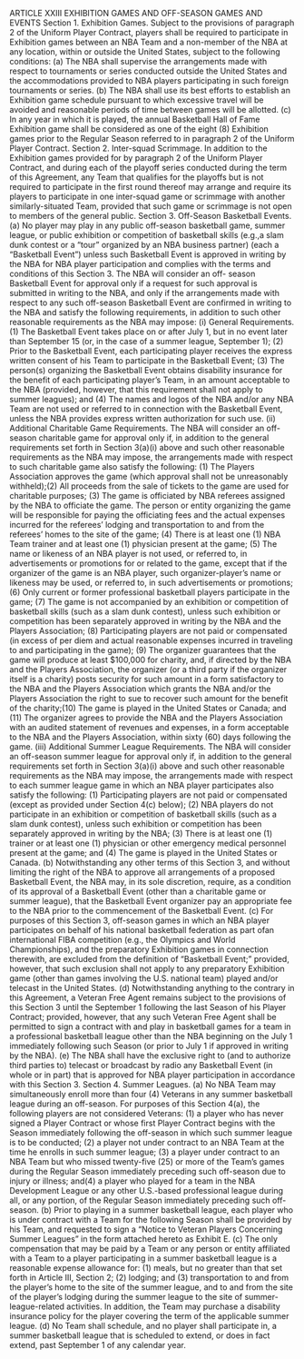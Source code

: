 ARTICLE XXIII
EXHIBITION GAMES AND
OFF-SEASON GAMES AND EVENTS
Section 1. Exhibition Games.
Subject to the provisions of paragraph 2 of the Uniform Player
Contract, players shall be required to participate in Exhibition games
between an NBA Team and a non-member of the NBA at any location,
within or outside the United States, subject to the following conditions:
(a) The NBA shall supervise the arrangements made with respect to
tournaments or series conducted outside the United States and the
accommodations provided to NBA players participating in such foreign
tournaments or series.
(b) The NBA shall use its best efforts to establish an Exhibition game
schedule pursuant to which excessive travel will be avoided and reasonable
periods of time between games will be allotted.
(c) In any year in which it is played, the annual Basketball Hall of
Fame Exhibition game shall be considered as one of the eight (8)
Exhibition games prior to the Regular Season referred to in paragraph 2 of
the Uniform Player Contract.
Section 2. Inter-squad Scrimmage.
In addition to the Exhibition games provided for by paragraph 2 of the
Uniform Player Contract, and during each of the playoff series conducted
during the term of this Agreement, any Team that qualifies for the playoffs
but is not required to participate in the first round thereof may arrange and
require its players to participate in one inter-squad game or scrimmage
with another similarly-situated Team, provided that such game or
scrimmage is not open to members of the general public.
Section 3. Off-Season Basketball Events.
(a) No player may play in any public off-season basketball game,
summer league, or public exhibition or competition of basketball skills (e.g.,a slam dunk contest or a "tour" organized by an NBA business partner)
(each a "Basketball Event") unless such Basketball Event is approved in
writing by the NBA for NBA player participation and complies with the
terms and conditions of this Section 3. The NBA will consider an off-
season Basketball Event for approval only if a request for such approval is
submitted in writing to the NBA, and only if the arrangements made with
respect to any such off-season Basketball Event are confirmed in writing
to the NBA and satisfy the following requirements, in addition to such
other reasonable requirements as the NBA may impose:
(i) General Requirements.
(1) The Basketball Event takes place on or after July 1,
but in no event later than September 15 (or, in the
case of a summer league, September 1);
(2) Prior to the Basketball Event, each participating
player receives the express written consent of his
Team to participate in the Basketball Event;
(3) The person(s) organizing the Basketball Event
obtains disability insurance for the benefit of each
participating player's Team, in an amount acceptable
to the NBA (provided, however, that this
requirement shall not apply to summer leagues); and
(4) The names and logos of the NBA and/or any NBA
Team are not used or referred to in connection with
the Basketball Event, unless the NBA provides
express written authorization for such use.
(ii) Additional Charitable Game Requirements. The NBA
will consider an off-season charitable game for approval
only if, in addition to the general requirements set forth in
Section 3(a)(i) above and such other reasonable
requirements as the NBA may impose, the arrangements
made with respect to such charitable game also satisfy the
following:
(1) The Players Association approves the game (which
approval shall not be unreasonably withheld);(2) All proceeds from the sale of tickets to the game are
used for charitable purposes;
(3) The game is officiated by NBA referees assigned by
the NBA to officiate the game. The person or entity
organizing the game will be responsible for paying
the officiating fees and the actual expenses incurred
for the referees' lodging and transportation to and
from the referees' homes to the site of the game;
(4) There is at least one (1) NBA Team trainer and at
least one (1) physician present at the game;
(5) The name or likeness of an NBA player is not used,
or referred to, in advertisements or promotions for
or related to the game, except that if the organizer of
the game is an NBA player, such organizer-player's
name or likeness may be used, or referred to, in such
advertisements or promotions;
(6) Only current or former professional basketball
players participate in the game;
(7) The game is not accompanied by an exhibition or
competition of basketball skills (such as a slam dunk
contest), unless such exhibition or competition has
been separately approved in writing by the NBA and
the Players Association;
(8) Participating players are not paid or compensated (in
excess of per diem and actual reasonable expenses
incurred in traveling to and participating in the game);
(9) The organizer guarantees that the game will produce
at least \$100,000 for charity, and, if directed by the
NBA and the Players Association, the organizer (or a
third party if the organizer itself is a charity) posts
security for such amount in a form satisfactory to the
NBA and the Players Association which grants the
NBA and/or the Players Association the right to sue
to recover such amount for the benefit of the charity;(10) The game is played in the United States or Canada;
and
(11) The organizer agrees to provide the NBA and the
Players Association with an audited statement of
revenues and expenses, in a form acceptable to the
NBA and the Players Association, within sixty (60)
days following the game.
(iii) Additional Summer League Requirements. The NBA
will consider an off-season summer league for approval
only if, in addition to the general requirements set forth in
Section 3(a)(i) above and such other reasonable
requirements as the NBA may impose, the arrangements
made with respect to each summer league game in which
an NBA player participates also satisfy the following:
(1) Participating players are not paid or compensated
(except as provided under Section 4(c) below);
(2) NBA players do not participate in an exhibition or
competition of basketball skills (such as a slam dunk
contest), unless such exhibition or competition has
been separately approved in writing by the NBA;
(3) There is at least one (1) trainer or at least one (1)
physician or other emergency medical personnel
present at the game; and
(4) The game is played in the United States or Canada.
(b) Notwithstanding any other terms of this Section 3, and without
limiting the right of the NBA to approve all arrangements of a proposed
Basketball Event, the NBA may, in its sole discretion, require, as a
condition of its approval of a Basketball Event (other than a charitable
game or summer league), that the Basketball Event organizer pay an
appropriate fee to the NBA prior to the commencement of the Basketball
Event.
(c) For purposes of this Section 3, off-season games in which an NBA
player participates on behalf of his national basketball federation as part ofan international FIBA competition (e.g., the Olympics and World
Championships), and the preparatory Exhibition games in connection
therewith, are excluded from the definition of "Basketball Event;"
provided, however, that such exclusion shall not apply to any preparatory
Exhibition game (other than games involving the U.S. national team)
played and/or telecast in the United States.
(d) Notwithstanding anything to the contrary in this Agreement, a
Veteran Free Agent remains subject to the provisions of this Section 3
until the September 1 following the last Season of his Player Contract;
provided, however, that any such Veteran Free Agent shall be permitted to
sign a contract with and play in basketball games for a team in a
professional basketball league other than the NBA beginning on the July 1
immediately following such Season (or prior to July 1 if approved in
writing by the NBA).
(e) The NBA shall have the exclusive right to (and to authorize third
parties to) telecast or broadcast by radio any Basketball Event (in whole or
in part) that is approved for NBA player participation in accordance with
this Section 3.
Section 4. Summer Leagues.
(a) No NBA Team may simultaneously enroll more than four (4)
Veterans in any summer basketball league during an off-season. For
purposes of this Section 4(a), the following players are not considered
Veterans:
(1) a player who has never signed a Player Contract or whose
first Player Contract begins with the Season immediately
following the off-season in which such summer league is to
be conducted;
(2) a player not under contract to an NBA Team at the time he
enrolls in such summer league;
(3) a player under contract to an NBA Team but who missed
twenty-five (25) or more of the Team's games during the
Regular Season immediately preceding such off-season due
to injury or illness; and(4) a player who played for a team in the NBA Development
League or any other U.S.-based professional league during all,
or any portion, of the Regular Season immediately preceding
such off-season.
(b) Prior to playing in a summer basketball league, each player who is
under contract with a Team for the following Season shall be provided by
his Team, and requested to sign a "Notice to Veteran Players Concerning
Summer Leagues" in the form attached hereto as Exhibit E.
(c) The only compensation that may be paid by a Team or any person
or entity affiliated with a Team to a player participating in a summer
basketball league is a reasonable expense allowance for: (1) meals, but no
greater than that set forth in Article III, Section 2; (2) lodging; and
(3) transportation to and from the player's home to the site of the summer
league, and to and from the site of the player's lodging during the summer
league to the site of summer-league-related activities. In addition, the
Team may purchase a disability insurance policy for the player covering the
term of the applicable summer league.
(d) No Team shall schedule, and no player shall participate in, a
summer basketball league that is scheduled to extend, or does in fact
extend, past September 1 of any calendar year.